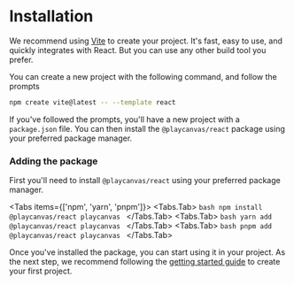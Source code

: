 # Installation

We recommend using [Vite](https://vitejs.dev/) to create your project. It's fast, easy to use, and quickly integrates with React. But you can use any other build tool you prefer.

You can create a new project with the following command, and follow the prompts

```bash
npm create vite@latest -- --template react
```

If you've followed the prompts, you'll have a new project with a `package.json` file. You can then install the `@playcanvas/react` package using your preferred package manager.

### Adding the package

First you'll need to install `@playcanvas/react` using your preferred package manager.


<Tabs items={['npm', 'yarn', 'pnpm']}>
    <Tabs.Tab>
        ```bash
        npm install @playcanvas/react playcanvas
        ```
    </Tabs.Tab>
    <Tabs.Tab>
        ```bash
        yarn add @playcanvas/react playcanvas
        ```
    </Tabs.Tab>
    <Tabs.Tab>
        ```bash
        pnpm add @playcanvas/react playcanvas
        ```
    </Tabs.Tab>
</Tabs>

Once you've installed the package, you can start using it in your project. As the next step, we recommend following the [getting started guide](/docs/guide/getting-started) to create your first project.